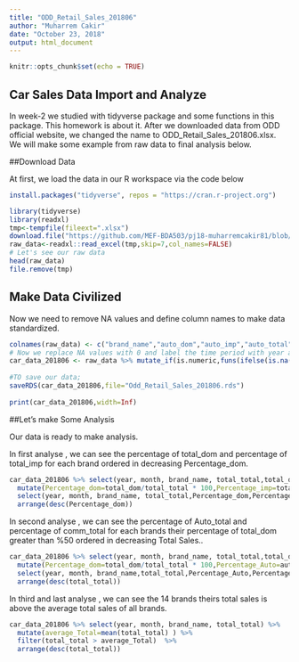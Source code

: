 ---
title: "ODD_Retail_Sales_201806"
author: "Muharrem Cakir"
date: "October 23, 2018"
output: html_document
---

```{r setup, include=FALSE}
knitr::opts_chunk$set(echo = TRUE)
```

## Car Sales Data Import and Analyze

In week-2 we studied with tidyverse package and some functions in this package. This homework is about it. After we downloaded data from ODD official website, we changed the name to ODD_Retail_Sales_201806.xlsx. We will make some example from raw data to final analysis below.

##Download Data

At first, we load the data in our R workspace via the code below

```{r cars}
install.packages("tidyverse", repos = "https://cran.r-project.org")

library(tidyverse)
library(readxl)
tmp<-tempfile(fileext=".xlsx")
download.file("https://github.com/MEF-BDA503/pj18-muharremcakir81/blob/master/Week2/Odd_Retail_Sales_2018_06.xlsx?raw=true",destfile=tmp,mode = 'wb')
raw_data<-readxl::read_excel(tmp,skip=7,col_names=FALSE)
# Let's see our raw data
head(raw_data)
file.remove(tmp)
```

## Make Data Civilized
Now we need to remove NA values and define column names to make data standardized.

```{r}
colnames(raw_data) <- c("brand_name","auto_dom","auto_imp","auto_total","comm_dom","comm_imp","comm_total","total_dom","total_imp","total_total")
# Now we replace NA values with 0 and label the time period with year and month, so when we merge the data we won't be confused.
car_data_201806 <- raw_data %>% mutate_if(is.numeric,funs(ifelse(is.na(.),0,.))) %>% mutate(year=2018,month=6)
                   
#TO save our data;
saveRDS(car_data_201806,file="Odd_Retail_Sales_201806.rds")
                 
print(car_data_201806,width=Inf)
```

##Let's make Some Analysis

Our data is ready to make analysis.

In first analyse , we can see the percentage of total_dom and percentage of total_imp for each brand ordered in decreasing Percentage_dom.

```{r}
car_data_201806 %>% select(year, month, brand_name, total_total,total_dom,total_imp) %>% 
  mutate(Percentage_dom=total_dom/total_total * 100,Percentage_imp=total_imp/total_total * 100)  %>%
  select(year, month, brand_name, total_total,Percentage_dom,Percentage_imp) %>% 
  arrange(desc(Percentage_dom)) 
```

In second analyse , we can see the percentage of Auto_total and percentage of comm_total for each brands their percentage of total_dom greater than %50 ordered in decreasing Total Sales..

```{r}
car_data_201806 %>% select(year, month, brand_name, total_total,total_dom,total_imp,comm_total,auto_total) %>% 
  mutate(Percentage_dom=total_dom/total_total * 100,Percentage_Auto=auto_total/total_total * 100,Percentage_comm=comm_total/total_total * 100) %>%  filter(Percentage_dom > 50 ) %>%
  select(year, month, brand_name,total_total,Percentage_Auto,Percentage_comm) %>% 
  arrange(desc(total_total)) 
```
In third and last analyse , we can see the 14 brands theirs total sales is above the average total sales of all brands.
```{r}
car_data_201806 %>% select(year, month, brand_name, total_total) %>% 
  mutate(average_Total=mean(total_total) ) %>%  
  filter(total_total > average_Total)  %>%
  arrange(desc(total_total)) 
```

